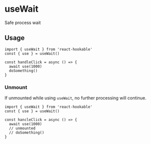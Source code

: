 # useWait

Safe process wait

## Usage

```tsx
import { useWait } from 'react-hookable'
const { use } = useWait()

const handleClick = async () => {
  await use(1000)
  doSomething()
}
```

### Unmount

If unmounted while using `useWait`, no further processing will continue.

```tsx
import { useWait } from 'react-hookable'
const { use } = useWait()

const hancleClick = async () => {
  await use(1000)
  // unmounted
  // doSomething()
}
```
